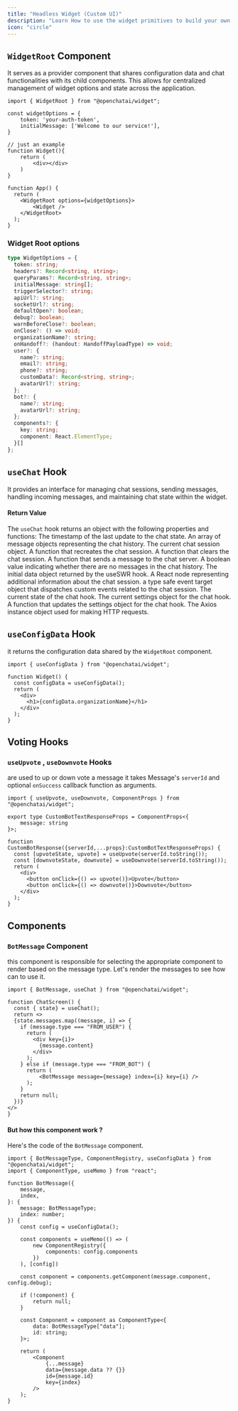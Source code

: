 ```yaml
---
title: "Headless Widget (Custom UI)"
description: "Learn How to use the widget primitives to build your own ui to match your design system."
icon: "circle"
---
```


## `WidgetRoot` Component

It serves as a provider component that shares configuration data and chat functionalities with its child components. This allows for centralized management of widget options and state across the application.

```tsx 
import { WidgetRoot } from "@openchatai/widget";

const widgetOptions = {
    token: 'your-auth-token',
    initialMessage: ['Welcome to our service!'],
}

// just an example
function Widget(){
    return (
        <div></div>
    )
}

function App() {
  return (
    <WidgetRoot options={widgetOptions}>
        <Widget />
    </WidgetRoot>
  );
}
```
### Widget Root options

``` ts
type WidgetOptions = {
  token: string;
  headers?: Record<string, string>;
  queryParams?: Record<string, string>;
  initialMessage: string[];
  triggerSelector?: string;
  apiUrl?: string;
  socketUrl?: string;
  defaultOpen?: boolean;
  debug?: boolean;
  warnBeforeClose?: boolean;
  onClose?: () => void;
  organizationName?: string;
  onHandoff?: (handout: HandoffPayloadType) => void;
  user?: {
    name?: string;
    email?: string;
    phone?: string;
    customData?: Record<string, string>;
    avatarUrl?: string;
  };
  bot?: {
    name?: string;
    avatarUrl?: string;
  };
  components?: {
    key: string;
    component: React.ElementType;
  }[]
};
```

## `useChat` Hook

It provides an interface for managing chat sessions, sending messages, handling incoming messages, and maintaining chat state within the widget.

#### Return Value
The `useChat` hook returns an object with the following properties and functions:
<ResponseField name="ReturnType" type="object">
  <ResponseField name="state" type="object">
    <ResponseField name="lastUpdated" type="number">The timestamp of the last update to the chat state.</ResponseField>
    <ResponseField name="messages" type="array">An array of message objects representing the chat history.</ResponseField>
  </ResponseField>
  <ResponseField name="session" type="object">The current chat session object.</ResponseField>
  <ResponseField name="recreateSession" type="function">A function that recreates the chat session.</ResponseField>
  <ResponseField name="clearSession" type="function">A function that clears the chat session.</ResponseField>
  <ResponseField name="sendMessage" type="function">A function that sends a message to the chat server.</ResponseField>
  <ResponseField name="noMessages" type="boolean">A boolean value indicating whether there are no messages in the chat history.</ResponseField>
  <ResponseField name="initialData" type="object">The initial data object returned by the useSWR hook.</ResponseField>
  <ResponseField name="info" type="ReactNode">A React node representing additional information about the chat session.</ResponseField>
  <ResponseField name="events" type="TypedEventTarget">a type safe event target object that dispatches custom events related to the chat session.</ResponseField>
  <ResponseField name="hookState" type="HookState">The current state of the chat hook.</ResponseField>
  <ResponseField name="settings" type="object">The current settings object for the chat hook.</ResponseField>
  <ResponseField name="setSettings" type="function">A function that updates the settings object for the chat hook.</ResponseField>
  <ResponseField name="axiosInstance" type="object">The Axios instance object used for making HTTP requests.</ResponseField>
</ResponseField>


## `useConfigData` Hook
it returns the configuration data shared by the `WidgetRoot` component.

```tsx
import { useConfigData } from "@openchatai/widget";

function Widget() {
  const configData = useConfigData();
  return (
    <div>
      <h1>{configData.organizationName}</h1>
    </div>
  );
}
```


## Voting Hooks

### `useUpvote` , `useDownvote` Hooks
are used to up or down vote a message 
it takes Message's `serverId` and optional `onSuccess` callback function as arguments.

```tsx
import { useUpvote, useDownvote, ComponentProps } from "@openchatai/widget";

export type CustomBotTextResponseProps = ComponentProps<{
    message: string
}>;

function CustomBotResponse({serverId,...props}:CustomBotTextResponseProps) {
  const [upvoteState, upvote] = useUpvote(serverId.toString());
  const [downvoteState, downvote] = useDownvote(serverId.toString());
  return (
    <div>
      <button onClick={() => upvote()}>Upvote</button>
      <button onClick={() => downvote()}>Downvote</button>
    </div>
  );
}
```

## Components

### `BotMessage` Component

this component is responsible for selecting the appropriate component to render based on the message type.
Let's render the messages to see how can to use it.

```tsx
import { BotMessage, useChat } from "@openchatai/widget";

function ChatScreen() {
  const { state} = useChat();
  return <>
  {state.messages.map((message, i) => {
    if (message.type === "FROM_USER") {
      return (
        <div key={i}>
          {message.content}
        </div>
      );
    } else if (message.type === "FROM_BOT") {
      return (
          <BotMessage message={message} index={i} key={i} />
      );
    }
    return null;
  })}
</>
}

```
#### But how this component work ? 
Here's the code of the `BotMessage` component.

```tsx
import { BotMessageType, ComponentRegistry, useConfigData } from "@openchatai/widget";
import { ComponentType, useMemo } from "react";

function BotMessage({
    message,
    index,
}: {
    message: BotMessageType;
    index: number;
}) {
    const config = useConfigData();

    const components = useMemo(() => (
        new ComponentRegistry({
            components: config.components
        })
    ), [config])

    const component = components.getComponent(message.component, config.debug);

    if (!component) {
        return null;
    }

    const Component = component as ComponentType<{
        data: BotMessageType["data"];
        id: string;
    }>;

    return (
        <Component
            {...message}
            data={message.data ?? {}}
            id={message.id}
            key={index}
        />
    );
}
```
